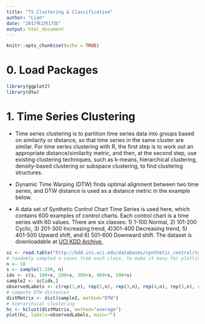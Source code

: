 ```yaml
---
title: "TS Clustering & Classification"
author: "Lian"
date: "2017年2月17日"
output: html_document
---
```


```r
knitr::opts_chunk$set(echo = TRUE)
```

# 0. Load Packages
```r
library(ggplot2)
library(dtw)
```

# 1. Time Series Clustering

- Time series clustering is to partition time series data into groups based on similarity or distance, so that time series in the same cluster are similar. For time series clustering with R, the first step is to work out an appropriate distance/similarity metric, and then, at the second step, use existing clustering techniques, such as k-means, hierarchical clustering, density-based clustering or subspace clustering, to find clustering structures.

- Dynamic Time Warping (DTW) finds optimal alignment between two time series, and DTW distance is used as a distance metric in the example below. 

- A data set of Synthetic Control Chart Time Series is used here, which contains 600 examples of control charts. Each control chart is a time series with 60 values. There are six classes: 1) 1-100 Normal, 2) 101-200 Cyclic, 3) 201-300 Increasing trend, 4)301-400 Decreasing trend, 5) 401-500 Upward shift, and 6) 501-600 Downward shift. The dataset is downloadable at [UCI KDD Archive.](http://kdd.ics.uci.edu/databases/synthetic_control/synthetic_control.html)

```r
sc <- read.table("http://kdd.ics.uci.edu/databases/synthetic_control/synthetic_control.data", header=F)
# randomly sampled n cases from each class, to make it easy for plotting
n <- 10
s <- sample(1:100, n)
idx <- c(s, 100+s, 200+s, 300+s, 400+s, 500+s)
sample2 <- sc[idx,]
observedLabels <- c(rep(1,n), rep(2,n), rep(3,n), rep(4,n), rep(5,n), rep(6,n))
# compute DTW distances
distMatrix <- dist(sample2, method="DTW")
# hierarchical clustering
hc <- hclust(distMatrix, method="average")
plot(hc, labels=observedLabels, main="")
```

